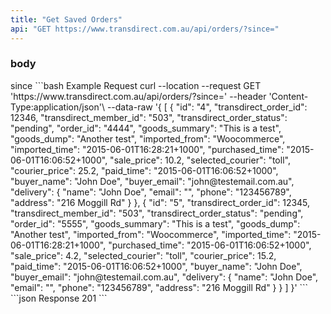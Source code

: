 ```yaml
---
title: "Get Saved Orders"
api: "GET https://www.transdirect.com.au/api/orders/?since="
---
```

### body
<ParamField path="since" type="string">
since
</ParamField>
<RequestExample>
```bash Example Request
curl --location --request GET 'https://www.transdirect.com.au/api/orders/?since='
--header 'Content-Type:application/json'\
--data-raw '{
[
  {
    "id": "4",
    "transdirect_order_id": 12346,
    "transdirect_member_id": "503",
    "transdirect_order_status": "pending",
    "order_id": "4444",
    "goods_summary": "This is a test",
    "goods_dump": "Another test",
    "imported_from": "Woocommerce",
    "imported_time": "2015-06-01T16:28:21+1000",
    "purchased_time": "2015-06-01T16:06:52+1000",
    "sale_price": 10.2,
    "selected_courier": "toll",
    "courier_price": 25.2,
    "paid_time": "2015-06-01T16:06:52+1000",
    "buyer_name": "John Doe",
    "buyer_email": "john@testemail.com.au",
    "delivery": {
      "name": "John Doe",
      "email": "",
      "phone": "123456789",
      "address": "216 Moggill Rd"
    }
  },
  {
    "id": "5",
    "transdirect_order_id": 12345,
    "transdirect_member_id": "503",
    "transdirect_order_status": "pending",
    "order_id": "5555",
    "goods_summary": "This is a test",
    "goods_dump": "Another test",
    "imported_from": "Woocommerce",
    "imported_time": "2015-06-01T16:28:21+1000",
    "purchased_time": "2015-06-01T16:06:52+1000",
    "sale_price": 4.2,
    "selected_courier": "toll",
    "courier_price": 15.2,
    "paid_time": "2015-06-01T16:06:52+1000",
    "buyer_name": "John Doe",
    "buyer_email": "john@testemail.com.au",
    "delivery": {
      "name": "John Doe",
      "email": "",
      "phone": "123456789",
      "address": "216 Moggill Rd"
    }
  }
]
}'
``` 
</RequestExample>   
<ResponseExample>
```json Response
 201
```
</ResponseExample>